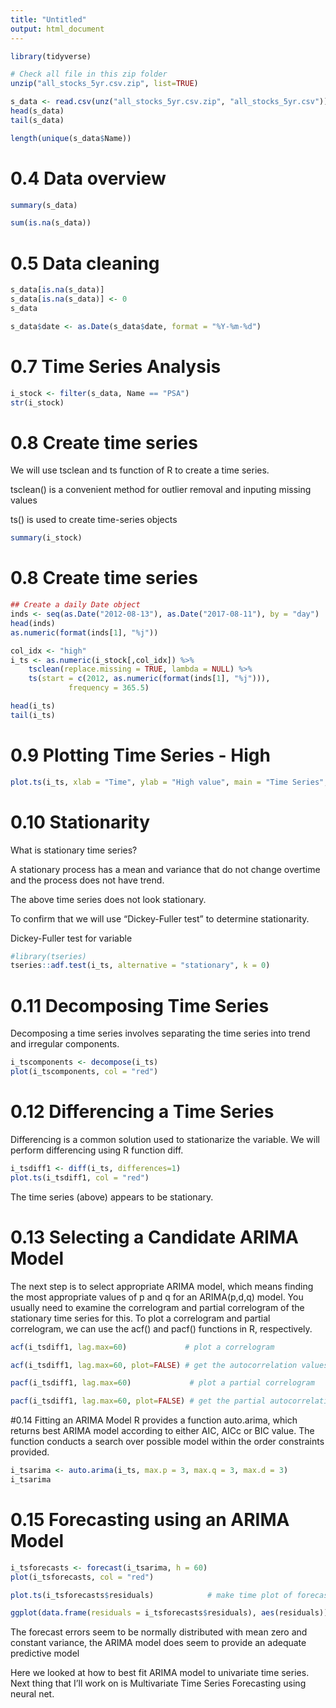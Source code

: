 ```yaml
---
title: "Untitled"
output: html_document
---
```

```r
library(tidyverse)
```

```r
# Check all file in this zip folder
unzip("all_stocks_5yr.csv.zip", list=TRUE)
```

```r
s_data <- read.csv(unz("all_stocks_5yr.csv.zip", "all_stocks_5yr.csv"))
head(s_data)
tail(s_data)
```
```r
length(unique(s_data$Name))
```
# 0.4 Data overview

```r
summary(s_data)
```


```r
sum(is.na(s_data))
```

# 0.5 Data cleaning

```r
s_data[is.na(s_data)]
s_data[is.na(s_data)] <- 0
s_data
```


```r
s_data$date <- as.Date(s_data$date, format = "%Y-%m-%d")
```

# 0.7 Time Series Analysis
```r
i_stock <- filter(s_data, Name == "PSA")
str(i_stock)
```
# 0.8 Create time series
We will use tsclean and ts function of R to create a time series.

tsclean() is a convenient method for outlier removal and inputing missing values

ts() is used to create time-series objects

```r
summary(i_stock)
```
# 0.8 Create time series
```r
## Create a daily Date object
inds <- seq(as.Date("2012-08-13"), as.Date("2017-08-11"), by = "day")
head(inds)
as.numeric(format(inds[1], "%j"))
```

```r
col_idx <- "high"
i_ts <- as.numeric(i_stock[,col_idx]) %>%
    tsclean(replace.missing = TRUE, lambda = NULL) %>%
    ts(start = c(2012, as.numeric(format(inds[1], "%j"))),
             frequency = 365.5)
```


```r
head(i_ts)
tail(i_ts)
```

# 0.9 Plotting Time Series - High

```r
plot.ts(i_ts, xlab = "Time", ylab = "High value", main = "Time Series", col = "red")
```
# 0.10 Stationarity

What is stationary time series?

A stationary process has a mean and variance that do not change overtime and the process does not have trend.

The above time series does not look stationary.

To confirm that we will use “Dickey-Fuller test” to determine stationarity.

Dickey-Fuller test for variable
```r
#library(tseries)
tseries::adf.test(i_ts, alternative = "stationary", k = 0)
```

# 0.11 Decomposing Time Series
Decomposing a time series involves separating the time series into trend and irregular components.
```r
i_tscomponents <- decompose(i_ts)
plot(i_tscomponents, col = "red")
```
# 0.12 Differencing a Time Series
Differencing is a common solution used to stationarize the variable. We will perform differencing using R function diff.
```r
i_tsdiff1 <- diff(i_ts, differences=1)
plot.ts(i_tsdiff1, col = "red")
```
The time series (above) appears to be stationary.

# 0.13 Selecting a Candidate ARIMA Model

The next step is to select appropriate ARIMA model, which means finding the most appropriate values of p and q for an ARIMA(p,d,q) model. You usually need to examine the correlogram and partial correlogram of the stationary time series for this. To plot a correlogram and partial correlogram, we can use the acf() and pacf() functions in R, respectively.

```r
acf(i_tsdiff1, lag.max=60)             # plot a correlogram
```


```r
acf(i_tsdiff1, lag.max=60, plot=FALSE) # get the autocorrelation values
```


```r
pacf(i_tsdiff1, lag.max=60)             # plot a partial correlogram
```


```r
pacf(i_tsdiff1, lag.max=60, plot=FALSE) # get the partial autocorrelation values
```

#0.14 Fitting an ARIMA Model
R provides a function auto.arima, which returns best ARIMA model according to either AIC, AICc or BIC value. The function conducts a search over possible model within the order constraints provided.


```r
i_tsarima <- auto.arima(i_ts, max.p = 3, max.q = 3, max.d = 3)
i_tsarima
```

# 0.15 Forecasting using an ARIMA Model
```r
i_tsforecasts <- forecast(i_tsarima, h = 60)
plot(i_tsforecasts, col = "red")
```


```r
plot.ts(i_tsforecasts$residuals)            # make time plot of forecast errors
```


```r
ggplot(data.frame(residuals = i_tsforecasts$residuals), aes(residuals)) + geom_histogram(bins = 50, aes(y = ..density..), col = "red", fill = "red", alpha = 0.3) + geom_density()# make a histogram
```
The forecast errors seem to be normally distributed with mean zero and constant variance, the ARIMA model does seem to provide an adequate predictive model

Here we looked at how to best fit ARIMA model to univariate time series. Next thing that I’ll work on is Multivariate Time Series Forecasting using neural net.

```r
```


```r
```


```r
```


```r
```


```r
```

